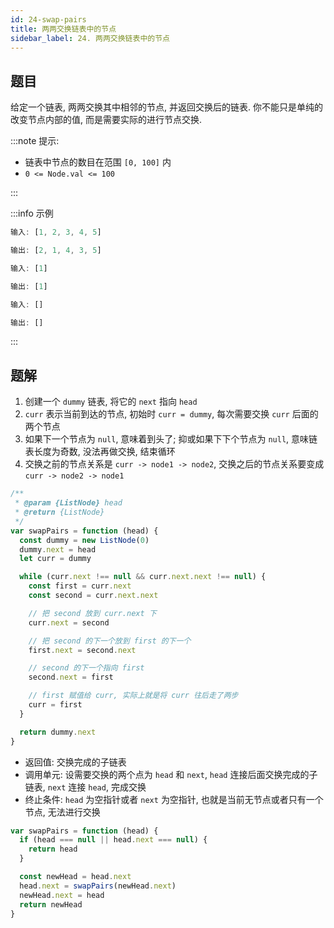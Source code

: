 ```yaml
---
id: 24-swap-pairs
title: 两两交换链表中的节点
sidebar_label: 24. 两两交换链表中的节点
---
```


## 题目

给定一个链表, 两两交换其中相邻的节点, 并返回交换后的链表. 你不能只是单纯的改变节点内部的值, 而是需要实际的进行节点交换.

:::note 提示:

- 链表中节点的数目在范围 `[0, 100]` 内
- `0 <= Node.val <= 100`

:::

:::info 示例

```ts
输入: [1, 2, 3, 4, 5]

输出: [2, 1, 4, 3, 5]
```

```ts
输入: [1]

输出: [1]
```

```ts
输入: []

输出: []
```

:::

## 题解


<Tabs>
  <TabItem value="JavaScript - 迭代法" label="JavaScript - 迭代法" default>

1. 创建一个 `dummy` 链表, 将它的 `next` 指向 `head`
2. `curr` 表示当前到达的节点, 初始时 `curr = dummy`, 每次需要交换 `curr` 后面的两个节点
3. 如果下一个节点为 `null`, 意味着到头了; 抑或如果下下个节点为 `null`, 意味链表长度为奇数, 没法再做交换, 结束循环
4. 交换之前的节点关系是 `curr -> node1 -> node2`, 交换之后的节点关系要变成 `curr -> node2 -> node1`

```ts
/**
 * @param {ListNode} head
 * @return {ListNode}
 */
var swapPairs = function (head) {
  const dummy = new ListNode(0)
  dummy.next = head
  let curr = dummy

  while (curr.next !== null && curr.next.next !== null) {
    const first = curr.next
    const second = curr.next.next

    // 把 second 放到 curr.next 下
    curr.next = second

    // 把 second 的下一个放到 first 的下一个
    first.next = second.next

    // second 的下一个指向 first
    second.next = first

    // first 赋值给 curr, 实际上就是将 curr 往后走了两步
    curr = first
  }

  return dummy.next
}
```

</TabItem>
<TabItem value="JavaScript - 递归法" label="JavaScript - 递归法">

- 返回值: 交换完成的子链表
- 调用单元: 设需要交换的两个点为 `head` 和 `next`, `head` 连接后面交换完成的子链表, `next` 连接 `head`, 完成交换
- 终止条件: `head` 为空指针或者 `next` 为空指针, 也就是当前无节点或者只有一个节点, 无法进行交换

```ts
var swapPairs = function (head) {
  if (head === null || head.next === null) {
    return head
  }

  const newHead = head.next
  head.next = swapPairs(newHead.next)
  newHead.next = head
  return newHead
}
```

</TabItem>
</Tabs>
